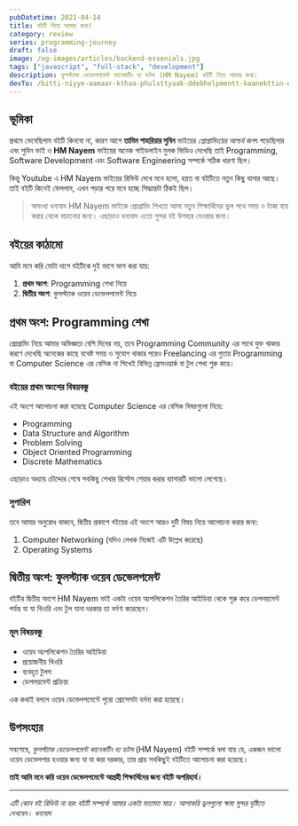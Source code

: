 ```yaml
---
pubDatetime: 2021-04-14
title: বইটি নিয়ে আমার কথা!
category: review
series: programming-journey
draft: false
image: /og-images/articles/backend-essenials.jpg
tags: ["javascript", "full-stack", "development"]
description: ফুলস্ট্যাক ডেভেলপমেন্ট কানেকটিং দ্য ডটস (HM Nayem) বইটি নিয়ে আমার কথা।
devTo: /bitti-niyye-aamaar-kthaa-phulsttyaak-ddebhelpmentt-kaanekttin-dy-ddtts-hm-nayem-4e44
---
```


## ভূমিকা

প্রথমে ভেবেছিলাম বইটি কিনবো না, কারণ আগে **তামিম শাহরিয়ার সুবিন** ভাইয়ের _প্রোগ্রামিংয়ের আশ্চর্য জগৎ_ পড়েছিলার এবং সুবিন ভাই ও **HM Nayem** ভাইয়ের অনেক গাইডলাইন মুলক ভিডিও দেখেছি তাই Programming, Software Development এবং Software Engineering সম্পর্কে সঠিক ধারণা ছিল।

কিন্তু Youtube এ HM Nayem ভাইয়ের রিভিউ দেখে মনে হলো, হয়ত বা বইটিতে নতুন কিছু যানার আছে। তাই বইটি কিনেই ফেললাম, এখন পড়ার পরে মনে হচ্ছে সিদ্ধান্তটা ঠিকই ছিল।

> অসংখ্য ধন্যবাদ HM Nayem ভাইকে প্রোগ্রামিং শিখতে আসা নতুন শিক্ষার্থিদের ভুল পথে সময় ও টাকা ব্যয় করার থেকে বাচানোর জন্য। এছাড়াও ধন্যবাদ এতো সুন্দর বই উপহার দেওয়ার জন্য।

## বইয়ের কাঠামো

আমি মনে করি মোটা দাগে বইটিকে দুই ভাগে ভাগ করা যায়:

1. **প্রথম অংশ**: Programming শেখা নিয়ে
2. **দ্বিতীয় অংশ**: ফুলস্ট্যাক ওয়েব ডেভেলপমেন্ট নিয়ে

## প্রথম অংশ: Programming শেখা

প্রোগ্রামিং নিয়ে আমার অভিজ্ঞতা বেশি দিনের নয়, তবে Programming Community এর সাথে যুক্ত থাকার করণে দেখেছি অনেকের কাছে যথেষ্ট সময় ও সুযোগ থাকার পরেও Freelancing এর গুতায় Programming বা Computer Science এর বেসিক না শিখেই বিভিন্ন ফ্রেমওয়ার্ক বা টুল শেখা শুরু করে।

### বইয়ের প্রথম অংশের বিষয়বস্তু

এই অংশে আলোচনা করা হয়েছে Computer Science এর বেসিক বিষয়গুলো নিয়ে:

- Programming
- Data Structure and Algorithm
- Problem Solving
- Object Oriented Programming
- Discrete Mathematics

এছাড়াও অধ্যায় চৌদ্দোর শেষে সবকিছু শেখার রির্সোস শেয়ার করার ব্যাপারটি ভালো লেগেছে।

### সুপারিশ

তবে আমার অনুরোধ থাকবে, দ্বিতীয় প্রকাশে বইয়ের এই অংশে আরও দুটি বিষয় নিয়ে আলােচনা করার জন্য:

1. Computer Networking (যদিও লেখক নিজেই এটি উল্লেখ করেছে)
2. Operating Systems

## দ্বিতীয় অংশ: ফুলস্ট্যাক ওয়েব ডেভেলপমেন্ট

বইটির দ্বিতীয় অংশে HM Nayem ভাই একটা ওয়েব অ্যপলিকেশন তৈরির আইডিয়া থেকে শুরু করে ডেপলয়মেন্ট পর্যন্ত যা যা থিওরি এবং টুল যানা দরকার তা বর্নণা করেছেন।

### মূল বিষয়বস্তু

- ওয়েব অ্যপলিকেশন তৈরির আইডিয়া
- প্রয়োজনীয় থিওরি
- ব্যবহৃত টুলস
- ডেপলয়মেন্ট প্রক্রিয়া

এক কথাই বললে ওয়েব ডেভেলপমেন্টে পুরো প্রোসেসটা বর্ননা করা হয়েছে।

## উপসংহার

সবশেষে, _ফুলস্ট্যাক ডেভেলপমেন্ট কানেকটিং দ্য ডটস_ (HM Nayem) বইটি সম্পর্কে বলা যায় যে, একজন ভালো ওয়েব ডেভেলপার হওয়ার জন্য যা যা করা দরকার, তার প্রায় সবকিছুই বইটিতে আলোচনা করা হয়েছে।

**তাই আমি মনে করি ওয়েব ডেভেলপমেন্টে আগ্রহী শিক্ষার্থিদের জন্য বইটি অপরিহার্য।**

---

_এটি কোন বই রিভিউ না বরং বইটি সম্পর্কে আমার একটা মতামত মাত্র। আশাকরি ভুলগুলো ক্ষমা সুন্দর দৃষ্টিতে দেখবেন। ধন্যবাদ_
